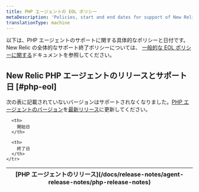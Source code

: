 ```yaml
---
title: PHP エージェントの EOL ポリシー
metaDescription: 'Policies, start and end dates for support of New Relic PHP agent releases.'
translationType: machine
---
```


以下は、PHP エージェントのサポートに関する具体的なポリシーと日付です。New Relic の全体的なサポート終了ポリシーについては、 [一般的な EOL ポリシーに関する](/docs/licenses/end-of-life/notification-changes-new-relic-saas-features-distributed-software/)ドキュメントを参照してください。

## New Relic PHP エージェントのリリースとサポート日 [#php-eol]

次の表に記載されていないバージョンはサポートされなくなりました。[PHP エージェントのバージョン](/docs/apm/agents/php-agent/installation/update-php-agent)を[最新リリース](/docs/release-notes/agent-release-notes/php-release-notes)に更新してください。

<table>
  <thead>
    <tr>
      <th>
        [PHP エージェントのリリース](/docs/release-notes/agent-release-notes/php-release-notes)
      </th>

      <th>
        開始日
      </th>

      <th>
        終了日
      </th>
    </tr>
  </thead>

  <EolPage
    agent="php"
    locale="ja"
  />
</table>
